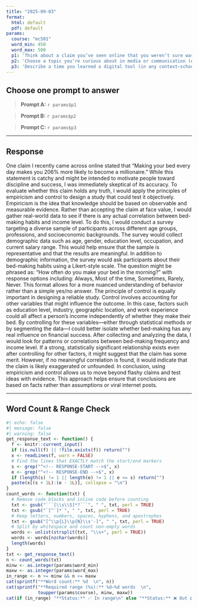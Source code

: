 ```yaml
---
title: "2025-09-03"
format:
  html: default
  pdf: default
params:
  course: "mc501"
  word_min: 450
  word_max: 500
  p1: 'Think about a claim you’ve seen online that you weren’t sure was true. How would the principles of empiricism and control help you design a study to test whether it was accurate?'
  p2: 'Choose a topic you’re curious about in media or communication (e.g., the effect of streaming on movie watching, how politicians use TikTok, portrayals of families on TV). Write a specific research question about it. Then, briefly describe what you would do in each of the five stages of the research workflow (Conceptualization, Design, Data Collection, Data Analysis, Communication) to answer it.'
  p3: 'Describe a time you learned a digital tool (in any context—school, work, a hobby) without really understanding the reasoning behind what you were doing. How might knowing the "why"—the tool-agnostic principles—have helped you use it more effectively, solve problems, or even choose a better tool for the task?'
---
```


## Choose **one** prompt to answer

> **Prompt A:** `r params$p1`

> **Prompt B:** `r params$p2`

> **Prompt C:** `r params$p3`

------------------------------------------------------------------------

## Response

<!-- RESPONSE-START --> One claim I recently came across online stated that “Making your bed every day makes you 206% more likely to become a millionaire.” While this statement is catchy and might be intended to motivate people toward discipline and success, I was immediately skeptical of its accuracy. 
To evaluate whether this claim holds any truth, I would apply the principles of empiricism and control to design a study that could test it objectively. Empiricism is the idea that knowledge should be based on observable and measurable evidence. Rather than accepting the claim at face value, I would gather real-world data to see if there is any actual correlation between bed-making habits and income level. 
To do this, I would conduct a survey targeting a diverse sample of participants across different age groups, professions, and socioeconomic backgrounds. The survey would collect demographic data such as age, gender, education level, occupation, and current salary range. This would help ensure that the sample is representative and that the results are meaningful. 
In addition to demographic information, the survey would ask participants about their bed-making habits using a Likert-style scale. The question might be phrased as: “How often do you make your bed in the morning?” with response options including: Always, Most of the time, Sometimes, Rarely, Never. 
This format allows for a more nuanced understanding of behavior rather than a simple yes/no answer. The principle of control is equally important in designing a reliable study. Control involves accounting for other variables that might influence the outcome. In this case, factors such as education level, industry, geographic location, and work experience could all affect a person’s income independently of whether they make their bed. By controlling for these variables—either through statistical methods or by segmenting the data—I could better isolate whether bed-making has any real influence on financial success. 
After collecting and analyzing the data, I would look for patterns or correlations between bed-making frequency and income level. If a strong, statistically significant relationship exists even after controlling for other factors, it might suggest that the claim has some merit. However, if no meaningful correlation is found, it would indicate that the claim is likely exaggerated or unfounded. 
In conclusion, using empiricism and control allows us to move beyond flashy claims and test ideas with evidence. This approach helps ensure that conclusions are based on facts rather than assumptions or viral internet posts.

<!-- RESPONSE-END -->

------------------------------------------------------------------------

## Word Count & Range Check

```r
#| echo: false
#| message: false
#| warning: false
get_response_text <- function() {
  f <- knitr::current_input()
  if (is.null(f) || !file.exists(f)) return("")
  x <- readLines(f, warn = FALSE)
  # Find the lines that EXACTLY match the start/end markers
  s <- grep("^<!-- RESPONSE-START -->$", x)
  e <- grep("^<!-- RESPONSE-END -->$", x)
  if (length(s) != 1 || length(e) != 1 || e <= s) return("")
  paste(x[(s + 1L):(e - 1L)], collapse = "\n")
}
count_words <- function(txt) {
  # Remove code blocks and inline code before counting
  txt <- gsub("```[\\s\\S]*?```", " ", txt, perl = TRUE)
  txt <- gsub("`[^`]*`", " ", txt, perl = TRUE)
  # Keep letters, numbers, spaces, hyphens, and apostrophes
  txt <- gsub("[^\\p{L}\\p{N}\\s'-]", " ", txt, perl = TRUE)
  # Split by whitespace and count non-empty words
  words <- unlist(strsplit(txt, "\\s+", perl = TRUE))
  words <- words[nzchar(words)]
  length(words)
}
txt <- get_response_text()
n <- count_words(txt)
minw <- as.integer(params$word_min)
maxw <- as.integer(params$word_max)
in_range <- n >= minw && n <= maxw
cat(sprintf("**Word count:** %d  \n", n))
cat(sprintf("**Required range (%s):** %d–%d words  \n",
            toupper(params$course), minw, maxw))
cat(if (in_range) "**Status:** ✅ In range\n" else "**Status:** ❌ Out of range\n")
```
